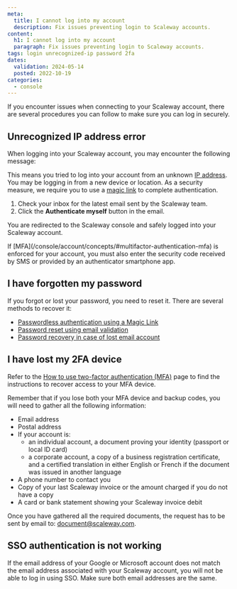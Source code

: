 ```yaml
---
meta:
  title: I cannot log into my account
  description: Fix issues preventing login to Scaleway accounts.
content:
  h1: I cannot log into my account
  paragraph: Fix issues preventing login to Scaleway accounts.
tags: login unrecognized-ip password 2fa
dates:
  validation: 2024-05-14
  posted: 2022-10-19
categories:
  - console
---
```


If you encounter issues when connecting to your Scaleway account, there are several procedures you can follow to make sure you can log in securely.

## Unrecognized IP address error
When logging into your Scaleway account, you may encounter the following message:

<Lightbox src="scaleway-unrecognized-ip.webp" alt="" />

This means you tried to log into your account from an unknown [IP address](/network/public-gateways/concepts/#ip-address). You may be logging in from a new device or location. As a security measure, we require you to use a [magic link](/console/account/concepts/#magic-link) to complete authentication. 

1. Check your inbox for the latest email sent by the Scaleway team.
2. Click the **Authenticate myself** button in the email.

You are redirected to the Scaleway console and safely logged into your Scaleway account.

<Message type="note">
If [MFA](/console/account/concepts/#multifactor-authentication-mfa) is enforced for your account, you must also enter the security code received by SMS or provided by an authenticator smartphone app.
</Message>


## I have forgotten my password

If you forgot or lost your password, you need to reset it. There are several methods to recover it:
  - [Passwordless authentication using a Magic Link](/console/account/how-to/recover-a-lost-password/#passwordless-authentication-using-a-magic-link)
  - [Password reset using email validation](/console/account/how-to/recover-a-lost-password/#password-reset-using-email-validation)
  - [Password recovery in case of lost email account](/console/account/how-to/recover-a-lost-password/#password-recovery-in-case-of-lost-email-account)

## I have lost my 2FA device

Refer to the [How to use two-factor authentication (MFA)](/console/account/how-to/use-2fa/) page to find the instructions to recover access to your MFA device. 

Remember that if you lose both your MFA device and backup codes, you will need to gather all the following information:

* Email address
* Postal address
* If your account is:
  - an individual account, a document proving your identity (passport or local ID card) 
  - a corporate account, a copy of a business registration certificate,
   and a certified translation in either English or French if the document was issued in another language
* A phone number to contact you
* Copy of your last Scaleway invoice or the amount charged if you do not have a copy
* A card or bank statement showing your Scaleway invoice debit

Once you have gathered all the required documents, the request has to be sent by email to: [document@scaleway.com](mailto:document@scaleway.com).

## SSO authentication is not working

If the email address of your Google or Microsoft account does not match the email address associated with your Scaleway account, you will not be able to log in using SSO. Make sure both email addresses are the same.